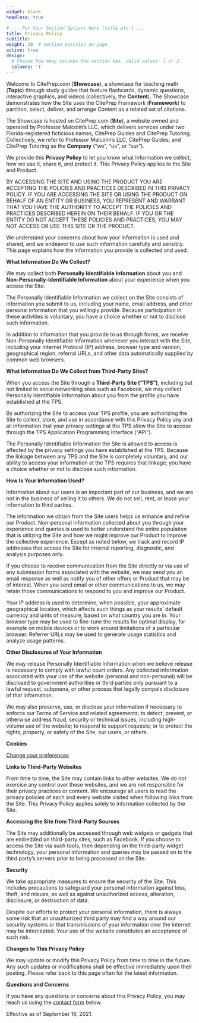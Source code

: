 ```yaml
---
widget: blank
headless: true

# ... Put Your Section Options Here (title etc.) ...
title: Privacy Policy
subtitle: 
weight: 10  # section position on page
active: true
design:
  # Choose how many columns the section has. Valid values: 1 or 2.
  columns: '1'
---
```


<script src="/rmarkdown-libs/header-attrs/header-attrs.js"></script>


<p>Welcome to CitePrep.com (<strong>Showcase</strong>), a showcase for teaching math (<strong>Topic</strong>) through study guides that feature flashcards, dynamic questions, interactive graphics, and videos (collectively, the <strong>Content</strong>). The Showcase demonstrates how the Site uses the CitePrep Framework (<strong>Framework</strong>) to partition, select, deliver, and arrange Content as a related set of citations.</p>
<p>The Showcase is hosted on CitePrep.com (<strong>Site</strong>), a website owned and operated by Professor Malcolm’s LLC, which delivers services under two Florida-registered ficticious names, CitePrep Guides and CitePrep Tutoring. Collectively, we refer to Professor Malcolm’s LLC, CitePrep Guides, and CitePrep Tutoring as the <strong>Company</strong> (“we”, “us”, or “our”).</p>
<p>We provide this <strong>Privacy Policy</strong> to let you know what information we collect, how we use it, share it, and protect it. This Privacy Policy applies to the Site and Product.</p>
<p>BY ACCESSING THE SITE AND USING THE PRODUCT YOU ARE ACCEPTING THE POLICIES AND PRACTICES DESCRIBED IN THIS PRIVACY POLICY. IF YOU ARE ACCESSING THE SITE OR USING THE PRODUCT ON BEHALF OF AN ENTITY OR BUSINESS, YOU REPRESENT AND WARRANT THAT YOU HAVE THE AUTHORITY TO ACCEPT THE POLICIES AND PRACTICES DESCRIBED HEREIN ON THEIR BEHALF. IF YOU OR THE ENTITY DO NOT ACCEPT THESE POLICIES AND PRACTICES, YOU MAY NOT ACCESS OR USE THIS SITE OR THE PRODUCT.</p>
<p>We understand your concerns about how your information is used and shared, and we endeavor to use such information carefully and sensibly. This page explains how the information you provide is collected and used.</p>
<p><strong>What Information Do We Collect?</strong></p>
<p>We may collect both <strong>Personally Identifiable Information</strong> about you and <strong>Non-Personally-Identifiable Information</strong> about your experience when you access the Site.</p>
<p>The Personally Identifiable Information we collect on the Site consists of information you submit to us, including your name, email address, and other personal information that you willingly provide. Because participation in these activities is voluntary, you have a choice whether or not to disclose such information.</p>
<p>In addition to information that you provide to us through forms, we receive Non-Personally Identifiable Information whenever you interact with the Site, including your Internet Protocol (IP) address, browser type and version, geographical region, referral URLs, and other data automatically supplied by common web browsers.</p>
<p><strong>What Information Do We Collect from Third-Party Sites?</strong></p>
<p>When you access the Site through a <strong>Third-Party Site (“TPS”)</strong>, including but not limited to social networking sites such as Facebook, we may collect Personally Identifiable Information about you from the profile you have established at the TPS.</p>
<p>By authorizing the Site to access your TPS profile, you are authorizing the Site to collect, store, and use in accordance with this Privacy Policy any and all information that your privacy settings at the TPS allow the Site to access through the TPS Application Programming Interface (“API”).</p>
<p>The Personally Identifiable Information the Site is allowed to access is affected by the privacy settings you have established at the TPS. Because the linkage between any TPS and the Site is completely voluntary, and our ability to access your information at the TPS requires that linkage, you have a choice whether or not to disclose such information.</p>
<p><strong>How Is Your Information Used?</strong></p>
<p>Information about our users is an important part of our business, and we are not in the business of selling it to others. We do not sell, rent, or lease your information to third parties.</p>
<p>The information we obtain from the Site users helps us enhance and refine our Product. Non-personal information collected about you through your experience and queries is used to better understand the entire population that is utilizing the Site and how we might improve our Product to improve the collective experience. Except as noted below, we track and record IP addresses that access the Site for internal reporting, diagnostic, and analysis purposes only.</p>
<p>If you choose to receive communication from the Site directly or via use of any submission forms associated with the website, we may send you an email response as well as notify you of other offers or Product that may be of interest. When you send email or other communications to us, we may retain those communications to respond to you and improve our Product.</p>
<p>Your IP address is used to determine, when possible, your approximate geographical location, which affects such things as your results’ default currency and units of measure, based on what country you are in. Your browser type may be used to fine-tune the results for optimal display, for example on mobile devices or to work around limitations of a particular browser. Referrer URLs may be used to generate usage statistics and analyze usage patterns.</p>
<p><strong>Other Disclosures of Your Information</strong></p>
<p>We may release Personally Identifiable Information when we believe release is necessary to comply with lawful court orders. Any collected information associated with your use of the website (personal and non-personal) will be disclosed to government authorities or third parties only pursuant to a lawful request, subpoena, or other process that legally compels disclosure of that information.</p>
<p><a name="cookies"></a>
We may also preserve, use, or disclose your information if necessary to enforce our Terms of Service and related agreements; to detect, prevent, or otherwise address fraud, security or technical issues, including high-volume use of the website; to respond to support requests; or to protect the rights, property, or safety of the Site, our users, or others.</p>
<p><strong>Cookies</strong></p>
<!--
<script id="CookieDeclaration" src="https://consent.cookiebot.com/b8d1bbba-44a4-4aef-a4f6-b537db021db2/cd.js" type="text/javascript" async></script>
-->
<p><a href="#" id="open_preferences_center">Change your preferences</a></p>
<p><strong>Links to Third-Party Websites</strong></p>
<p>From time to time, the Site may contain links to other websites. We do not exercise any control over these websites, and we are not responsible for their privacy practices or content. We encourage all users to read the privacy policies of each and every website visited when following links from the Site. This Privacy Policy applies solely to information collected by the Site.</p>
<p><strong>Accessing the Site from Third-Party Sources</strong></p>
<p>The Site may additionally be accessed through web widgets or gadgets that are embedded on third-party sites, such as Facebook. If you choose to access the Site via such tools, then depending on the third-party widget technology, your personal information and queries may be passed on to the third party’s servers prior to being processed on the Site.</p>
<p><strong>Security</strong></p>
<p>We take appropriate measures to ensure the security of the Site. This includes precautions to safeguard your personal information against loss, theft, and misuse, as well as against unauthorized access, alteration, disclosure, or destruction of data.</p>
<p>Despite our efforts to protect your personal information, there is always some risk that an unauthorized third party may find a way around our security systems or that transmissions of your information over the internet may be intercepted. Your use of the website constitutes an acceptance of such risk.</p>
<p><strong>Changes to This Privacy Policy</strong></p>
<p>We may update or modify this Privacy Policy from time to time in the future. Any such updates or modifications shall be effective immediately upon their posting. Please refer back to this page often for the latest information.</p>
<p><strong>Questions and Concerns</strong></p>
<p>If you have any questions or concerns about this Privacy Policy, you may reach us using the <a href="#contact">contact form</a> below.</p>
<p>Effective as of September 16, 2021.</p>